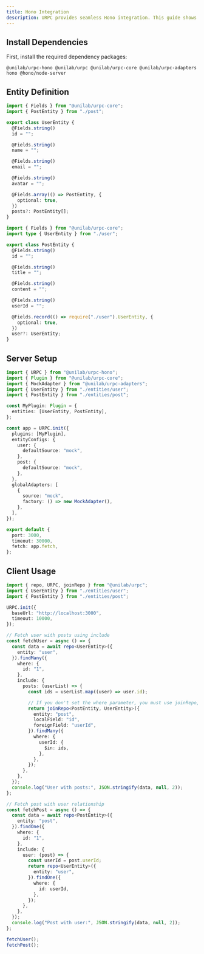 ```yaml
---
title: Hono Integration
description: URPC provides seamless Hono integration. This guide shows you how to integrate URPC with Hono for building fast and lightweight web APIs.
---
```


## Install Dependencies

First, install the required dependency packages:

```package-install
@unilab/urpc-hono @unilab/urpc @unilab/urpc-core @unilab/urpc-adapters hono @hono/node-server
```

## Entity Definition

```typescript
import { Fields } from "@unilab/urpc-core";
import { PostEntity } from "./post";

export class UserEntity {
  @Fields.string()
  id = "";

  @Fields.string()
  name = "";

  @Fields.string()
  email = "";

  @Fields.string()
  avatar = "";

  @Fields.array(() => PostEntity, {
    optional: true,
  })
  posts?: PostEntity[];
}
```

```typescript
import { Fields } from "@unilab/urpc-core";
import type { UserEntity } from "./user";

export class PostEntity {
  @Fields.string()
  id = "";

  @Fields.string()
  title = "";

  @Fields.string()
  content = "";

  @Fields.string()
  userId = "";

  @Fields.record(() => require("./user").UserEntity, {
    optional: true,
  })
  user?: UserEntity;
}
```

## Server Setup

```typescript
import { URPC } from "@unilab/urpc-hono";
import { Plugin } from "@unilab/urpc-core";
import { MockAdapter } from "@unilab/urpc-adapters";
import { UserEntity } from "./entities/user";
import { PostEntity } from "./entities/post";

const MyPlugin: Plugin = {
  entities: [UserEntity, PostEntity],
};

const app = URPC.init({
  plugins: [MyPlugin],
  entityConfigs: {
    user: {
      defaultSource: "mock",
    },
    post: {
      defaultSource: "mock",
    },
  },
  globalAdapters: [
    {
      source: "mock",
      factory: () => new MockAdapter(),
    },
  ],
});

export default {
  port: 3000,
  timeout: 30000,
  fetch: app.fetch,
};
```

## Client Usage

```typescript
import { repo, URPC, joinRepo } from "@unilab/urpc";
import { UserEntity } from "./entities/user";
import { PostEntity } from "./entities/post";

URPC.init({
  baseUrl: "http://localhost:3000",
  timeout: 10000,
});

// Fetch user with posts using include
const fetchUser = async () => {
  const data = await repo<UserEntity>({
    entity: "user",
  }).findMany({
    where: {
      id: "1",
    },
    include: {
      posts: (userList) => {
        const ids = userList.map((user) => user.id);

        // If you don't set the where parameter, you must use joinRepo, but in other cases you can use repo directly.
        return joinRepo<PostEntity, UserEntity>({
          entity: "post",
          localField: "id",
          foreignField: "userId",
        }).findMany({
          where: {
            userId: {
              $in: ids,
            },
          },
        });
      },
    },
  });
  console.log("User with posts:", JSON.stringify(data, null, 2));
};

// Fetch post with user relationship
const fetchPost = async () => {
  const data = await repo<PostEntity>({
    entity: "post",
  }).findOne({
    where: {
      id: "1",
    },
    include: {
      user: (post) => {
        const userId = post.userId;
        return repo<UserEntity>({
          entity: "user",
        }).findOne({
          where: {
            id: userId,
          },
        });
      },
    },
  });
  console.log("Post with user:", JSON.stringify(data, null, 2));
};

fetchUser();
fetchPost();
```
